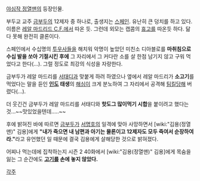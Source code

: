 [[야심작 정열맨]]의 등장인물.

부두교 교주 [[금부두]]의 12제자 중 하나로, 출생지는 [[스페인]]. 유난히 큰 덩치를 하고 있다. 이름은 [[레알 마드리드 C.F.]]에서 따온 듯. 그런데 외모는 캡콤의 [[휴고]]를 따온듯 하다. 닮다 못해 완전히 클론이다.

스페인에서 수십명의 [[투우사]]들을 해치워 악명이 높았던 미친소 디아블로를 '''마취침으로 수십 발을 쏘아 기절시킨 후에''' 그 자리에서 그 커다란 소를 살 한점 남기지 않고 구워 먹었다고 한다(...). 그럴 정도로 최강의 식성을 자랑한다.

금부두가 레알 마드리를 [[서태디]]과 맞붙게 하려 하였으나 옆에서 레알 마드리가 '''소고기'''를 먹었다는 말을 듣인 '''[[인도]] 태생'''의 [[해심]]이 크게 분노하여 그 자리에서 공격해 [[팀킬]]당해 버렸다(...).

더 웃긴건 금부두가 레알 마드리를 서태디와 '''핫도그 많이먹기 시합'''을 붙이려고 했다는 것...~~맛있었을텐데.....~~

후에 밝혀진 바에 따르면 [[금부두]]가 [[서명호]]의 일격에 맞아 사망하면서 [wiki:"김용(정열맨)" 김용]에게 '''"내가 죽으면 내 남편과 아기는 물론이고 12제자도 모두 죽여서 순장하여라."'''라고 유언했던 일 때문에 결국 김용에게 살해당한 것으로 밝혀졌다.

어찌나 먹는데에 집착하는지 시즌 2 40화에서 [wiki:"김용(정열맨)" 김용]에게 목숨을 잃는 그 순간에도 '''[[고기]]를 손에 놓지 않았다.''' 


[[각주]]
